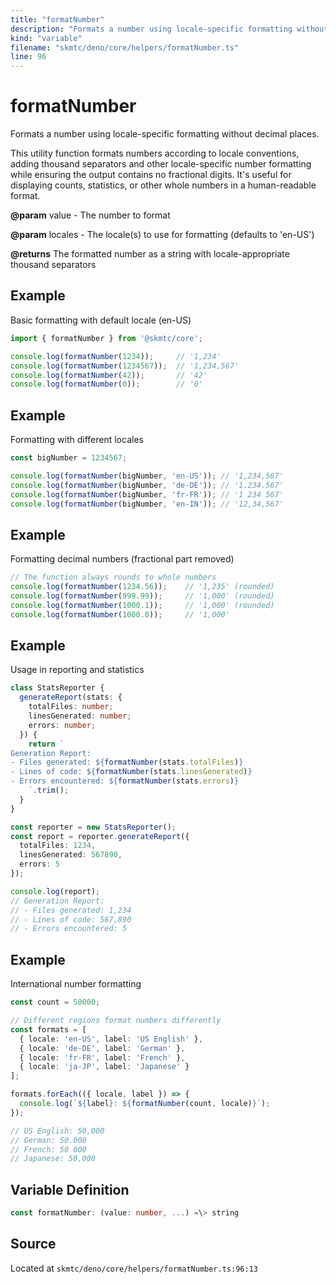 ```yaml
---
title: "formatNumber"
description: "Formats a number using locale-specific formatting without decimal places."
kind: "variable"
filename: "skmtc/deno/core/helpers/formatNumber.ts"
line: 96
---
```


# formatNumber

Formats a number using locale-specific formatting without decimal places.

This utility function formats numbers according to locale conventions,
adding thousand separators and other locale-specific number formatting
while ensuring the output contains no fractional digits. It's useful
for displaying counts, statistics, or other whole numbers in a
human-readable format.


**@param** value - The number to format

**@param** locales - The locale(s) to use for formatting (defaults to 'en-US')

**@returns** The formatted number as a string with locale-appropriate thousand separators


## Example

Basic formatting with default locale (en-US)
```typescript
import { formatNumber } from '@skmtc/core';

console.log(formatNumber(1234));     // '1,234'
console.log(formatNumber(1234567));  // '1,234,567'
console.log(formatNumber(42));       // '42'
console.log(formatNumber(0));        // '0'
```


## Example

Formatting with different locales
```typescript
const bigNumber = 1234567;

console.log(formatNumber(bigNumber, 'en-US')); // '1,234,567'
console.log(formatNumber(bigNumber, 'de-DE')); // '1.234.567'
console.log(formatNumber(bigNumber, 'fr-FR')); // '1 234 567'
console.log(formatNumber(bigNumber, 'en-IN')); // '12,34,567'
```


## Example

Formatting decimal numbers (fractional part removed)
```typescript
// The function always rounds to whole numbers
console.log(formatNumber(1234.56));    // '1,235' (rounded)
console.log(formatNumber(999.99));     // '1,000' (rounded)
console.log(formatNumber(1000.1));     // '1,000' (rounded)
console.log(formatNumber(1000.0));     // '1,000'
```


## Example

Usage in reporting and statistics
```typescript
class StatsReporter {
  generateReport(stats: {
    totalFiles: number;
    linesGenerated: number;
    errors: number;
  }) {
    return `
Generation Report:
- Files generated: ${formatNumber(stats.totalFiles)}
- Lines of code: ${formatNumber(stats.linesGenerated)}
- Errors encountered: ${formatNumber(stats.errors)}
    `.trim();
  }
}

const reporter = new StatsReporter();
const report = reporter.generateReport({
  totalFiles: 1234,
  linesGenerated: 567890,
  errors: 5
});

console.log(report);
// Generation Report:
// - Files generated: 1,234
// - Lines of code: 567,890
// - Errors encountered: 5
```


## Example

International number formatting
```typescript
const count = 50000;

// Different regions format numbers differently
const formats = [
  { locale: 'en-US', label: 'US English' },
  { locale: 'de-DE', label: 'German' },
  { locale: 'fr-FR', label: 'French' },
  { locale: 'ja-JP', label: 'Japanese' }
];

formats.forEach(({ locale, label }) => {
  console.log(`${label}: ${formatNumber(count, locale)}`);
});

// US English: 50,000
// German: 50.000
// French: 50 000
// Japanese: 50,000
```

## Variable Definition

```typescript
const formatNumber: (value: number, ...) =\> string
```

## Source

Located at `skmtc/deno/core/helpers/formatNumber.ts:96:13`
